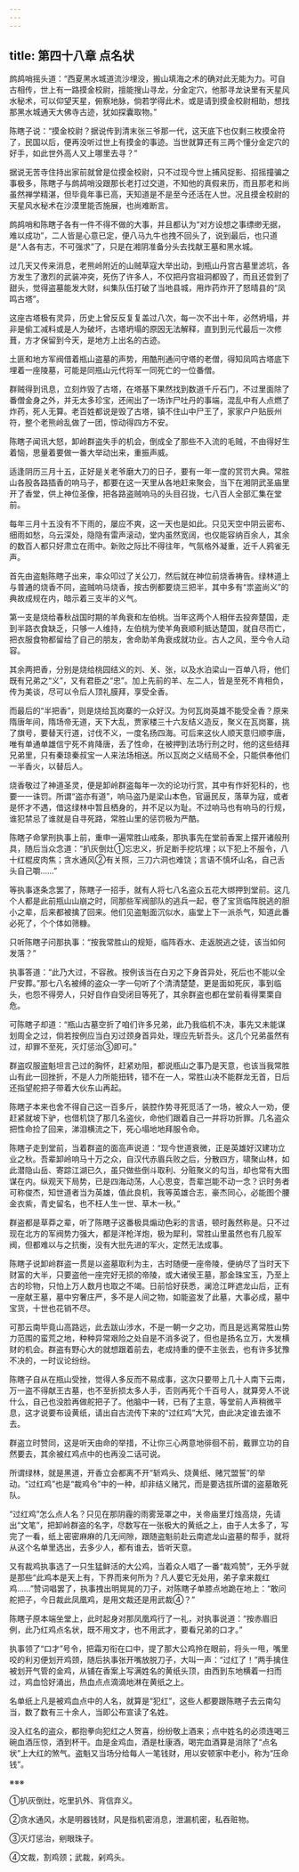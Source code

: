 ```yaml
---
---
---
```

title: 第四十八章 点名状
---




鹧鸪哨摇头道：“西夏黑水城道流沙埋没，搬山填海之术的确对此无能为力。可自古相传，世上有一路摸金校尉，擅能搜山寻龙，分金定穴，他那寻龙诀里有天星风水秘术，可以仰望天星，俯察地脉，倘若学得此术，或是请到摸金校尉相助，想找那黑水城通天大佛寺古迹，犹如探囊取物。”

陈瞎子说：“摸金校尉？据说传到清末张三爷那一代，这天底下也仅剩三枚摸金符了，民国以后，便再没听过世上有摸金的事迹。当世就算还有三两个懂分金定穴的好手，如此世外高人又上哪里去寻？”

据说无苦寺住持出家前就曾是位摸金校尉，只不过现今世上捕风捉影、招摇撞骗之事极多，陈瞎子与鹧鸪哨没跟那长老打过交道，不知他的真假来历，而且那老和尚虽然禅学精湛，但毕竟年事已高，天知道是不是至今还活在人世。况且摸金校尉的天星风水秘术在沙漠里能否施展，也尚难断言。

鹧鸪哨和陈瞎子各有一件不得不做的大事，并且都认为“对方设想之事缥缈无据，难以成功”，二人皆是心意已定，便八马九牛也拽不回头了，说到最后，也只道是“人各有志，不可强求”了，只是在湘阴准备分头去找献王墓和黑水城。

过几天又传来消息，老熊岭附近的山贼草寇大举出动，到瓶山丹宫古墓里滤坑，各方发生了激烈的武装冲突，死伤了许多人，不仅把丹宫祖洞都毁了，而且还尝到了甜头，觉得盗墓能发大财，纠集队伍打破了当地县城，用炸药炸开了怒晴县的“凤鸣古塔”。

这座古塔极有灵异，历史上曾反反复复盖过八次，每一次不出十年，必然坍塌，并非是偷工减料或是人为破坏，古塔坍塌的原因无法解释，直到到元代最后一次修葺，方才保留到今天，是地方上出名的古迹。

土匪和地方军阀借着瓶山盗墓的声势，用酷刑通问守塔的老僧，得知凤鸣古塔底下埋着一座陵墓，可能是同瓶山元代将军一同死亡的一位番僧。

群贼得到讯息，立刻炸毁了古塔，在塔基下果然找到数道千斤石门，不过里面除了番僧金身之外，并无太多珍宝，还闹出了一场诈尸吐丹的事端，混乱中有人点燃了炸药，死人无算。老百姓都说是毁了古塔，镇不住山中尸王了，家家户户贴辰州符，整个老熊岭乱做了一团，惊动得四方不安。

陈瞎子闻讯大怒，卸岭群盗失手的机会，倒成全了那些不入流的毛贼，不由得好生着恼，思量着要做一番大举动出来，重振声威。

适逢阴历三月十五，正好是关老爷磨大刀的日子，要有一年一度的赏罚大典。常胜山各股各路插香的响马子，都要在这一天里从各地赶来聚会，当下在湘阴武圣庙里开了香堂，供上神位圣像，把各路盗贼响马的头目召拢，七八百人全部汇集在堂前。

每年三月十五没有不下雨的，屡应不爽，这一天也是如此。只见天空中阴云密布、细雨如愁，乌云深处，隐隐有雷声滚动，堂内虽然宽阔，也仅能容纳百余人，其余的数百人都只好肃立在雨中。新败之际比不得往年，气氛格外凝重，近千人鸦雀无声。

首先由盗魁陈瞎子出来，率众叩过了关公刀，然后就在神位前烧香祷告。绿林道上与普通的烧香不同，盗贼响马烧香，按古例都要烧三把半，其中多有“祟盗尚义”的典故成规在内，暗示着三支半的义气。

第一支是烧给春秋战国时期的羊角衰和左伯桃。当年这两个人相伴去投奔楚国，走到半路衣食缺乏，只够一人维持，左伯桃为使羊角衰顺利抵达楚国，就自尽而亡，把衣服食物都留给了自己的朋友，舍命助羊角衰成就功业。古人之风，至今令人动容。

其余两把香，分别是烧给桃园结义的刘、关、张，以及水泊梁山一百单八将，他们既有兄弟之“义”，又有君臣之“忠”。加上先前的羊、左二人，皆是至死不肯相负，传为美谈，尽可以令后人顶礼膜拜，享受全香。

而最后的“半把香”，则是烧给瓦岗寨的一众好汉。为何瓦岗英雄不能受全香？原来隋唐年间，隋场帝无道，天下大乱，贾家楼三十六友结义造反，聚义在瓦岗寨，挑了旗号，要替天行道，讨伐不义，一度名扬四海。可后来这伙人顺天意归顺李唐，唯有单通单雄信宁死不肯降唐，丢了性命，在被押到法场行刑之时，他的这些结拜兄弟里，只有秦琼秦叔宝一人来法场相送。所以瓦岗之义结局不全，只能供奉他们一半香火，以替后人。

烧香敬过了神道圣灵，便是卸岭群盗每年一次的论功行赏，其中有作奸犯科的，也要一一诛罚。所谓“盗亦有道”，响马盗乃是梁山本色，官逼民反，落草为寇，或者是怀才不遇，借这绿林中暂且栖身的，并不足以为耻。不过响马也有响马的行规，谁犯禁忌了谁就是自寻死路，常胜山里的惩罚极为严酷。

陈瞎子命掌刑执事上前，重申一遍常胜山戒条，那执事先在堂前香案上摆开诸般刑具，随后当众念道：“扒灰倒灶①忘忠义，折足断手挖坑埋；以下犯上不服令，八十红棍皮肉焦；贪水通风②有关照，三刀六洞也难饶；言语不慎坏山名，自己舌头自己嚼……”

等执事逐条念罢了，陈瞎子一招手，就有人将七八名盗众五花大绑押到堂前。这几个人都是此前瓶山山崩之时，同那些军阀部队的逃兵一起，卷了宝货临阵脱逃的胆小之辈，后来都被擒了回来。他们见盗魁面沉似水，庙堂上下一派杀气，知道此番必死了，个个体如筛糠。

只听陈瞎子问那执事：“按我常胜山的规矩，临阵吞水、走返脱逃之徒，该当如何发落？”

执事答道：“此乃大过，不容赦。按例该当在白刃之下身首异处，死后也不能以全尸安葬。”那七八名被缚的盗众一字一句听了个清清楚楚，更是面如死灰，事到临头，也怨不得旁人，只好自作自受闭目等死了，其余群盗也都在堂前看得栗栗自危。

可陈瞎子却道：“瓶山古墓空折了咱们许多兄弟，此乃我临机不决，事先又未能谋划周全之过，倘若按例应当白刃过颈身首异处，理应先斩吾头。这几个兄弟虽然有过，却罪不至死，灭灯惩治③即可。”

群盗叹服盗魁坦言己过的胸怀，赶紧劝阻，都说瓶山之事乃是天意，也该当我常胜山有此一回挫折，不是人力所能扭转，错不在一人，常胜山决不能群龙无首，日后还指望舵把子带着大伙东山再起。

陈瞎子本来也舍不得自己这一百多斤，装腔作势寻死觅活了一场，被众人一劝，便赶紧就坡下驴，也借机饶了那几名盗伙，命他们跟着自己一并将功折罪。几名盗众把性命捡了回来，涕泪横流之下，死心塌地地拜服令命。

陈瞎子走到堂前，当着群盗的面高声说道：“现今世道衰微，正是英雄好汉建功立业之秋。吾辈卸岭响马十万之众，自汉代赤眉兵败之后，分散四方，啸聚山林，如此潜隐山岳、寄踪江湖已久，虽只做些倒斗取利、分赃聚义的勾当，却也常有大图谋在内。纵观天下局势，已是四海动荡，人心思变，吾辈岂能不动一念？识时务者可称俊杰，知世道者当为英雄，值此良机，我等英雄合志，豪杰同心，必能图个腰金衣紫，青史留名，也不枉人生一世、草木一秋。”

群盗都是草莽之辈，听了陈瞎子这番极具煽动色彩的言语，顿时轰然称是。只不过现在北方的军阀势力强大，都是洋枪洋炮，极为犀利，常胜山里虽然也有几股军阀，但都难以与之抗衡，没有大批先进的军火，定然无法成事。

陈瞎子说卸岭群盗一贯是以盗墓取利为主，古时随便一座帝陵，便纳尽了当时天下财富的大半，只要盗他一座完好无损的帝陵，或大诸侯王墓，那金珠宝玉，乃至上古的珍物，只怕上万人数月也取之不竭。日前恰好获悉，澜沧江畔遮龙山后，正有一座献王墓，墓中穷奢庄严，多不是人间之物，如能盗发了此墓，大事必成，墓中宝货，十世也花销不尽。

可那云南毕竟山高路远，此去跋山涉水，不是一朝一夕之功，而且是远离常胜山势力范围的蛮荒之地，种种异常艰险之处自是不消多说了，但也是扬名立万，大发横财的机会。群盗有野心大的就想跟着前去，老成持重的便不主张去，也有许多犹豫不决的，一时议论纷纷。

陈瞎子自从在瓶山受挫，觉得人多反而不易成事，这次只要带上几十人南下云南，万一盗不得献王古墓，也不至折损太多人手，否则再死个千百号人，就算旁人不说什么，自己也没脸再做舵把子了。他脑中一转，已有了主意，等堂前人声稍微平息，这才说要布设黄纸，请出自古流传下来的“过红鸡”大咒，由此决定谁去谁不去。

群盗立时赞同，这是听天由命的举措，不让你三心两意地徘徊不前，戴罪立功的自然要去，其余被红鸡点中的也再没二话可说。

所谓绿林，就是黑道，开香立会都离不开“斩鸡头、烧黄纸、赌咒盟誓”的举动。“过红鸡”也是“裁鸡令”中的一种，却非结义赌咒，而是要选拔所谓的盗墓敢死队。

“过红鸡”怎么点人名？只见在那阴霾的雨雾笼罩之中，关帝庙里灯烛高烧，先请出“文笔”，把卸岭群盗的名字，尽数写在一张极大的黄纸之上，由于人太多了，写完了一看，纸上密密麻麻的几无间隙，跟随盗魁前赴云南遮龙山盗墓的帮手，就将从这个名单里选出，去多少人，都有谁去，皆听天意。

又有裁鸡执事选了一只生猛鲜活的大公鸡，当着众人唱了一番“裁鸡赞”，无外乎就是那些“此鸡本是天上有，下界而来何所为？凡人要它无处用，弟子拿来裁红鸡……”赞词唱罢了，执事拽出明晃晃的刀子，对陈瞎子单膝点地跪在地上：“敢问舵把子，今日裁此凤凰鸡，是用文裁还是用武裁④？”

陈瞎子原本端坐堂上，此时起身对那凤凰鸡行了一礼，对执事说道：“按赤眉旧例，此乃红鸡点名状，既不用文才，也不用武才，要看兄弟的口才。”

执事领了“口才”号令，把霜刃衔在口中，提了那大公鸡拎在眼前，将头一甩，嘴里咬的利刃便划开鸡颈，随后执事张开嘴放脱刀子，大叫一声：“过红了！”两手擒住被划开气管的金鸡，从铺在香案上写满姓名的黄纸头顶，由西到东地横着一扫而过，鸡血恰好涌出，热血点点滴滴地淋在黄纸之上。

名单纸上凡是被鸡血点中的人名，就算是“犯红”，这些人都要跟陈瞎子去云南勾当，数了数有三十余人，当即公布宣读了名姓。

没入红名的盗众，都抱拳向犯红之人贺喜，纷纷敬上酒来；点中姓名的必须连喝三碗血酒压惊，酒到杯干。血是金鸡血，酒是杜康酒，喝完血酒算是消除了“点名状”上大红的煞气。盗魁又当场分给每人一笔钱财，用以安顿家中老小，称为“压命钱”。

※※※

①扒灰倒灶，吃里扒外、背信弃义。

②贪水通风，水是明器钱财，风是指机密消息，泄漏机密，私吞赃物。

③灭灯惩治，剜眼珠子。

④文裁，割鸡颈；武裁，剁鸡头。